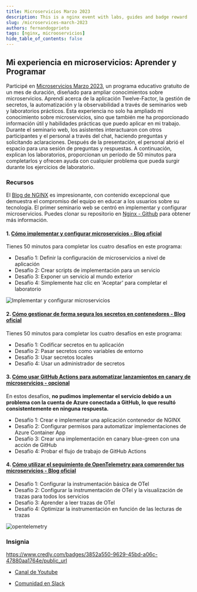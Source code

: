 ```yaml
---
title: Microservicios Marzo 2023
description: This is a nginx event with labs, guides and badge reward
slug: /microservices-march-2023
authors: fernandogprieto
tags: [nginx, microoservicios]
hide_table_of_contents: false
---
```


## Mi experiencia en microservicios: Aprender y Programar

Participé en [Microservicios Marzo 2023](https://www.nginx.com/c/microservices-march-2023-agenda/), un programa educativo gratuito de un mes de duración, diseñado
para ampliar conocimientos sobre microservicios. Aprendí acerca de la aplicación Twelve-Factor, la gestión de secretos, la automatización y la observabilidad a través
de seminarios web y laboratorios prácticos. Esta experiencia no solo ha ampliado mi conocimiento sobre microservicios, sino que también me ha proporcionado información
útil y habilidades prácticas que puedo aplicar en mi trabajo. Durante el seminario web, los asistentes interactuaron con otros participantes y el personal a través del
chat, haciendo preguntas y solicitando aclaraciones. Después de la presentación, el personal abrió el espacio para una sesión de preguntas y respuestas. A continuación,
explican los laboratorios, proporcionan un período de 50 minutos para completarlos y ofrecen ayuda con cualquier problema que pueda surgir durante los ejercicios de laboratorio.

###  Recursos

El [Blog de NGINX](https://www.nginx.com/blog/) es impresionante, con contenido excepcional que demuestra el compromiso del equipo en educar a los usuarios sobre su
tecnología. El primer seminario web se centró en implementar y configurar microservicios. Puedes clonar su repositorio en  [Nginx - Github](https://github.com/microservices-march/platform) para obtener más información.

#### 1. [Cómo implementar y configurar microservicios - Blog oficial](https://www.nginx.com/blog/nginx-tutorial-deploy-configure-microservices/)

Tienes 50 minutos para completar los cuatro desafíos en este programa:

- Desafío 1: Definir la configuración de microservicios a nivel de aplicación
- Desafío 2: Crear scripts de implementación para un servicio
- Desafío 3: Exponer un servicio al mundo exterior
- Desafío 4: Simplemente haz clic en 'Aceptar' para completar el laboratorio

![Implementar y configurar microservicios](https://gitlab.com/fernandogprieto/fgp-website/-/raw/main/static/img/blog/tutorial-OTel-tracing-microservices_topology.png)

#### 2. [Cómo gestionar de forma segura los secretos en contenedores - Blog oficial](https://www.nginx.com/blog/nginx-tutorial-securely-manage-secrets-containers/)

Tienes 50 minutos para completar los cuatro desafíos en este programa:

- Desafío 1: Codificar secretos en tu aplicación
- Desafío 2: Pasar secretos como variables de entorno
- Desafío 3: Usar secretos locales
- Desafío 4: Usar un administrador de secretos

#### 3. [Cómo usar GitHub Actions para automatizar lanzamientos en canary de microservicios - opcional](https://www.nginx.com/blog/nginx-tutorial-github-actions-automate-microservices-canary-deployments/)
En estos desafíos, **no pudimos implementar el servicio debido a un problema con la cuenta de Azure conectada a GitHub, lo que resultó consistentemente en ninguna respuesta.**

- Desafío 1: Crear e implementar una aplicación contenedor de NGINX
- Desafío 2: Configurar permisos para automatizar implementaciones de Azure Container App
- Desafío 3: Crear una implementación en canary blue-green con una acción de GitHub
- Desafío 4: Probar el flujo de trabajo de GitHub Actions

#### 4. [Cómo utilizar el seguimiento de OpenTelemetry para comprender tus microservicios - Blog oficial](https://www.nginx.com/blog/nginx-tutorial-opentelemetry-tracing-understand-microservices/)

- Desafío 1: Configurar la instrumentación básica de OTel
- Desafío 2: Configurar la instrumentación de OTel y la visualización de trazas para todos los servicios
- Desafío 3: Aprender a leer trazas de OTel
- Desafío 4: Optimizar la instrumentación en función de las lecturas de trazas

![opentelemetry](https://gitlab.com/fernandogprieto/fgp-website/-/raw/main/static/img/blog/tutorial-OTel-tracing-microservices_topology.png)

### Insignia
https://www.credly.com/badges/3852a550-9629-45bd-a06c-47880aa1764e/public_url

- [Canal de Youtube](https://www.youtube.com/@nginx_official "Youtube")

- [Comunidad en Slack](https://community.nginx.org/joinslack "Slack")
